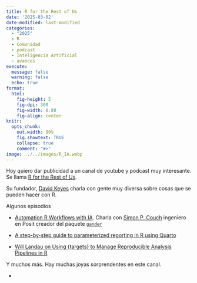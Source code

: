 ```yaml
---
title: R for the Rest of Us
date: '2025-03-02'
date-modified: last-modified
categories:
  - "2025"
  - R
  - Comunidad
  - podcast
  - Inteligencia Artificial
  - avances
execute: 
  message: false
  warning: false
  echo: true
format: 
  html: 
    fig-height: 5
    fig-dpi: 300
    fig-width: 8.88
    fig-align: center
knitr:
  opts_chunk:
    out.width: 80%
    fig.showtext: TRUE
    collapse: true
    comment: "#>"
image: ../../images/R_IA.webp
---
```


Hoy quiero dar publicidad a un canal de youtube y podcast muy interesante. Se llama [R for the Rest of Us](https://www.youtube.com/@rfortherestofus). 

Su fundador, [David Keyes](https://www.linkedin.com/in/dgkeyes/) charla con gente muy diversa sobre cosas que se pueden hacer con R. 

Algunos episodios 

* [Automation R Workflows with IA](https://www.youtube.com/watch?v=-YiRWFXNDmk&t=372s). Charla con [Simon P. Couch](https://www.linkedin.com/in/simonpcouch/) ingeniero en Posit  creador del paquete [`gander`](https://simonpcouch.github.io/gander/articles/gander.html)

* [A step-by-step guide to parameterized reporting in R using Quarto](https://www.youtube.com/watch?v=7dkufBboMi4)

* [Will Landau on Using {targets} to Manage Reproducible Analysis Pipelines in R](https://www.youtube.com/watch?v=Iv6IZwYacXg)


Y muchos más. Hay muchas joyas sorprendentes en este canal. 


* 

